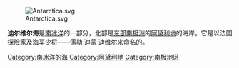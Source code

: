 {{multiple issues|
{{expand|time=2016-11-25T13:48:16+00:00}}
{{refimprove|time=2016-11-25T13:48:16+00:00}}
{{unreferenced|time=2016-11-25T13:48:16+00:00}}
}}
[[File:Antarctica.svg|thumb]]

'''迪尔维尔海'''是[[南冰洋|南冰洋]]的一部分，北部是[[东部南极洲|东部南极洲]]的[[阿黛利地|阿黛利地]]的海岸。它是以法国探险家及海军少将——[[儒勒·迪蒙·迪维尔|儒勒·迪蒙·迪维尔]]来命名的。

{{coord|65|00|S|140|00|E|type:waterbody_source:kolossus-ruwiki|display=title}}

{{List of seas}}

[[Category:南冰洋的海|Category:南冰洋的海]]
[[Category:阿黛利地|Category:阿黛利地]]
[[Category:南极地区|Category:南极地区]]